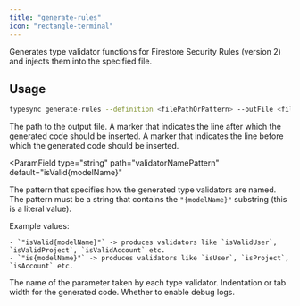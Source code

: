 ```yaml
---
title: "generate-rules"
icon: "rectangle-terminal"
---
```



Generates type validator functions for Firestore Security Rules (version 2) and injects them into the specified file.

## Usage

```bash
typesync generate-rules --definition <filePathOrPattern> --outFile <filePath> --startMarker <startMarker> --endMarker <endMarker> --validatorNamePattern <validatorNamePattern> --validatorParamName <validatorParamName> --indentation <indentation> --debug <debug>
```

<DefinitionOptionSnippet />

<ParamField type="string" path="outFile" required>
  The path to the output file.
</ParamField>

<ParamField type="string" path="startMarker" default="typesync-start">
  A marker that indicates the line after which the generated code should be
  inserted.
</ParamField>

<ParamField type="string" path="endMarker" default="typesync-end">
  A marker that indicates the line before which the generated code should be
  inserted.
</ParamField>

<ParamField
  type="string"
  path="validatorNamePattern"
  default="isValid{modelName}"
>
  The pattern that specifies how the generated type validators are named. The pattern must be a string that contains the `"{modelName}"` substring (this is a literal value).
  
  Example values:

    - `"isValid{modelName}"` -> produces validators like `isValidUser`, `isValidProject`, `isValidAccount` etc.
    - `"is{modelName}"` -> produces validators like `isUser`, `isProject`, `isAccount` etc.

  </ParamField>

<ParamField type="string" path="validatorParamName" default="data">
  The name of the parameter taken by each type validator.
</ParamField>

<ParamField type="int" path="indentation" default={2}>
  Indentation or tab width for the generated code.
</ParamField>

<ParamField type="boolean" path="debug" default={false}>
  Whether to enable debug logs.
</ParamField>
